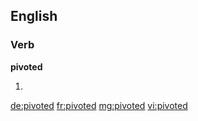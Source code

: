 ==English==

===Verb===
'''pivoted'''

# {{en-past of|pivot}}

[[de:pivoted]]
[[fr:pivoted]]
[[mg:pivoted]]
[[vi:pivoted]]